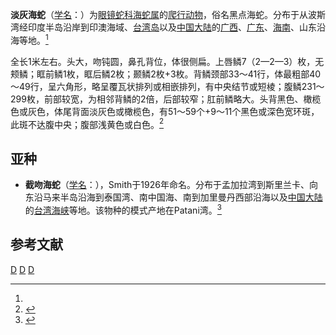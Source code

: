{{Speciesbox
| name = 淡灰海蛇
| status = 
| status_system = 
| image = Japan sea snake, Ornate Sea Snake (Hydrophis ornatus) (15167155673).jpg
| genus = Hydrophis
| species = ornatus
| authority = (Gray, 1842)<ref name='id4753'>{{cite web| url =http://www.bioinfo.cn/db05/BjdwSpecies.php?action=view&id=4753| title =淡灰海蛇| work =《中国动物物种编目数据库》| publisher =中国科学院微生物研究所| author =中国科学院动物研究所| accessdate =2009-04-11| deadurl =yes| archiveurl =https://web.archive.org/web/20160305024317/http://www.bioinfo.cn/db05/BjdwSpecies.php?action=view&id=4753| archivedate =2016-03-05}}</ref>
}}

'''淡灰海蛇'''（[[学名|学名]]：{{lang|la|''Hydrophis ornatus''}}）为[[眼镜蛇科|眼镜蛇科]][[海蛇属|海蛇属]]的[[爬行动物|爬行动物]]，俗名黑点海蛇。分布于从波斯湾经印度半岛沿岸到印澳海域、[[台湾岛|台湾岛]]以及[[中国大陆|中国大陆]]的[[广西|广西]]、[[广东|广东]]、[[海南|海南]]、山东沿海等地。<ref name='id4753'/>

全长1米左右。头大，吻钝圆，鼻孔背位，体很侧扁。上唇鳞7（2—2—3）枚，无颊鳞；眶前鳞1枚，眶后鳞2枚；颞鳞2枚+3枚。背鳞颈部33～41行，体最粗部40～49行，呈六角形，略呈覆瓦状排列或相嵌排列，有中央结节或短棱；腹鳞231～299枚，前部较宽，为相邻背鳞的2倍，后部较窄；肛前鳞略大。头背黑色、橄榄色或灰色，体尾背面淡灰色或橄榄色，有51～59个+9～11个黑色或深色宽环斑，此斑不达腹中央；腹部浅黄色或白色。<ref name='id1'>{{cite web| author=中国野生动物保护协会|work=中国爬行动物图鉴|publisher=河南科学技术出版社|accessdate=2002-12|title=淡灰海蛇}}</ref>

==亚种==
*'''截吻海蛇'''（[[学名|学名]]：{{lang|la|''Kerilia jerdonii siamensis''}}），Smith于1926年命名。分布于孟加拉湾到斯里兰卡、向东沿马来半岛沿海到泰国湾、南中国海、南到加里曼丹西部沿海以及[[中国大陆|中国大陆]]的[[台湾海峡|台湾海峡]]等地。该物种的模式产地在Patani湾。<ref name='id4754'>{{cite web| url =http://www.bioinfo.cn/db05/BjdwSpecies.php?action=view&id=4754| title =截吻海蛇| work =《中国动物物种编目数据库》| publisher =中国科学院微生物研究所| author =中国科学院动物研究所| accessdate =2009-04-11| deadurl =yes| archiveurl =https://web.archive.org/web/20160305032812/http://www.bioinfo.cn/db05/BjdwSpecies.php?action=view&id=4754| archivedate =2016-03-05}}</ref>

== 参考文献 ==
{{reflist}}

{{Taxonbar|from=Q305484}}

[[Category:毒蛇|D]]
[[Category:海蛇属|D]]
[[Category:_1842年描述的动物|D]]